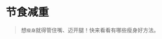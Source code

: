 # 节食减重
> 想`瘦身`就得管住嘴、迈开腿！快来看看有哪些瘦身好方法。

<ScDc />
<br />
<Dialog>
#### You look good Sam! You've [trimmed:trim/v.] down since the last time I saw you.
# Ah, thanks! My wedding is just a month away, so I've been working hard to [lose weight/v.], so I can look good in my suit.
#### Good for you. I'd like to lose some weight, too. What have you been doing?
# I've been exercising five times a week. I run for 30 minutes each time.
#### Good job! Have you changed your [diet/n.]?
# I cut down on [carbs/n./3] ([carbohydrates/n./2]), [sugary/adj.] [drinks:drink/n.] and [fried/adj.] [food/n.].
# I also stopped eating late-night [snacks:snack/n./2].
#### Those are good tips. I might try that, too.
# Great!
</Dialog>
